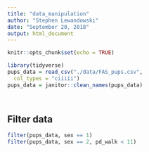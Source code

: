 ```yaml
---
title: "data_manipulation"
author: "Stephen Lewandowski"
date: "September 20, 2018"
output: html_document
---
```


```r
knitr::opts_chunk$set(echo = TRUE)

library(tidyverse)
pups_data = read_csv("./data/FAS_pups.csv",
  col_types = "ciiiii")
pups_data = janitor::clean_names(pups_data)




```


## Filter data

```r
filter(pups_data, sex == 1)
filter(pups_data, sex == 2, pd_walk < 11)
```






